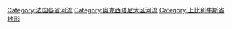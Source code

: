 [[Category:法国各省河流|Category:法国各省河流]]
[[Category:奥克西塔尼大区河流|Category:奥克西塔尼大区河流]]
[[Category:上比利牛斯省地形|Category:上比利牛斯省地形]]